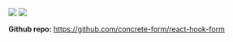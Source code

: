 [![](https://img.shields.io/appveyor/build/kegi/react-hook-form?style=flat-square)](https://ci.appveyor.com/project/kegi/react-hook-form/history) [![](https://img.shields.io/coveralls/github/concrete-form/react-hook-form?style=flat-square)](https://coveralls.io/github/concrete-form/react-hook-form)

**Github repo:** https://github.com/concrete-form/react-hook-form